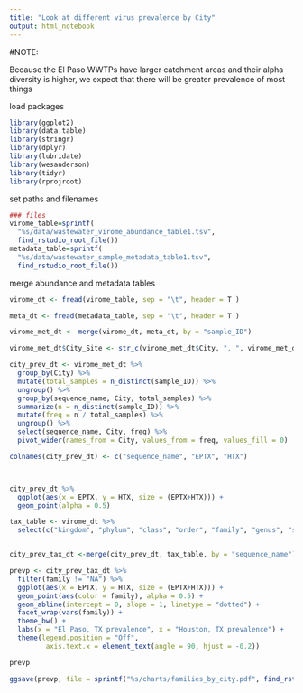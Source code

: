 ```yaml
---
title: "Look at different virus prevalence by City"
output: html_notebook
---
```


#NOTE:

Because the El Paso WWTPs have larger catchment areas and their alpha diversity is higher, we expect that there will be greater prevalence of most things


load packages
```r
library(ggplot2)
library(data.table)
library(stringr)
library(dplyr)
library(lubridate)
library(wesanderson)
library(tidyr)
library(rprojroot)

```

set paths and filenames
```r
### files
virome_table=sprintf(
  "%s/data/wastewater_virome_abundance_table1.tsv", 
  find_rstudio_root_file())
metadata_table=sprintf(
  "%s/data/wastewater_sample_metadata_table1.tsv", 
  find_rstudio_root_file())

```

merge abundance and metadata tables
```r
virome_dt <- fread(virome_table, sep = "\t", header = T )

meta_dt <- fread(metadata_table, sep = "\t", header = T )

virome_met_dt <- merge(virome_dt, meta_dt, by = "sample_ID")

virome_met_dt$City_Site <- str_c(virome_met_dt$City, ", ", virome_met_dt$Site)

```

```r

city_prev_dt <- virome_met_dt %>%
  group_by(City) %>%
  mutate(total_samples = n_distinct(sample_ID)) %>%
  ungroup() %>%
  group_by(sequence_name, City, total_samples) %>%
  summarize(n = n_distinct(sample_ID)) %>%
  mutate(freq = n / total_samples) %>%
  ungroup() %>%
  select(sequence_name, City, freq) %>%
  pivot_wider(names_from = City, values_from = freq, values_fill = 0)

colnames(city_prev_dt) <- c("sequence_name", "EPTX", "HTX")



city_prev_dt %>%
  ggplot(aes(x = EPTX, y = HTX, size = (EPTX+HTX))) +
  geom_point(alpha = 0.5)

tax_table <- virome_dt %>%
  select(c("kingdom", "phylum", "class", "order", "family", "genus", "species", "strain", "sequence_name"))


city_prev_tax_dt <-merge(city_prev_dt, tax_table, by = "sequence_name")
```

```r

prevp <- city_prev_tax_dt %>%
  filter(family != "NA") %>%
  ggplot(aes(x = EPTX, y = HTX, size = (EPTX+HTX))) +
  geom_point(aes(color = family), alpha = 0.5) +
  geom_abline(intercept = 0, slope = 1, linetype = "dotted") +
  facet_wrap(vars(family)) +
  theme_bw() +
  labs(x = "El Paso, TX prevalence", x = "Houston, TX prevalence") +
  theme(legend.position = "Off",
         axis.text.x = element_text(angle = 90, hjust = -0.2))

prevp

ggsave(prevp, file = sprintf("%s/charts/families_by_city.pdf", find_rstudio_root_file()), width = 6.5, height = 6.5)

```










